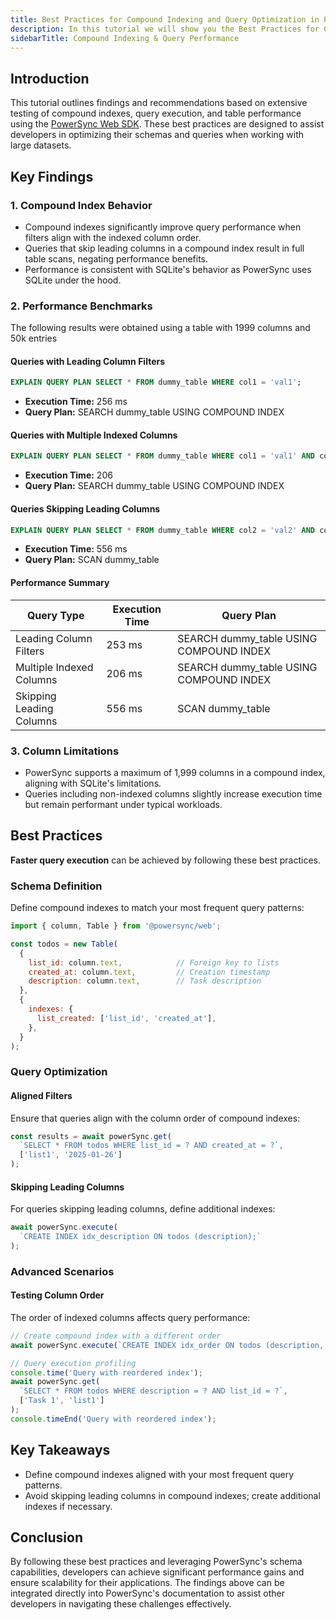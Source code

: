 ```yaml
---
title: Best Practices for Compound Indexing and Query Optimization in PowerSync
description: In this tutorial we will show you the Best Practices for Compound Indexing and Query Optimization using the [PowerSync Web SDK](https://github.com/powersync-ja/powersync-js).
sidebarTitle: Compound Indexing & Query Performance
---
```


## Introduction

This tutorial outlines findings and recommendations based on extensive testing of compound indexes, query execution, and table performance using the [PowerSync Web SDK](https://github.com/powersync-ja/powersync-js).
These best practices are designed to assist developers in optimizing their schemas and queries when working with large datasets.

## Key Findings

### 1. Compound Index Behavior

- Compound indexes significantly improve query performance when filters align with the indexed column order.
- Queries that skip leading columns in a compound index result in full table scans, negating performance benefits.
- Performance is consistent with SQLite's behavior as PowerSync uses SQLite under the hood.

### 2. Performance Benchmarks

<Note>
The following results were obtained using a table with 1999 columns and 50k entries
</Note>


#### Queries with Leading Column Filters

```sql
EXPLAIN QUERY PLAN SELECT * FROM dummy_table WHERE col1 = 'val1';
```

- **Execution Time:** 256 ms
- **Query Plan:** SEARCH dummy_table USING COMPOUND INDEX

#### Queries with Multiple Indexed Columns

```sql
EXPLAIN QUERY PLAN SELECT * FROM dummy_table WHERE col1 = 'val1' AND col2 = 'val2';
```

- **Execution Time:** 206
- **Query Plan:** SEARCH dummy_table USING COMPOUND INDEX

#### Queries Skipping Leading Columns

```sql
EXPLAIN QUERY PLAN SELECT * FROM dummy_table WHERE col2 = 'val2' AND col3 = 'val3';
```

- **Execution Time:** 556 ms
- **Query Plan:** SCAN dummy_table
#### Performance Summary

| Query Type                        | Execution Time | Query Plan                          |
|-----------------------------------|----------------|-------------------------------------|
| Leading Column Filters            | 253 ms        | SEARCH dummy_table USING COMPOUND INDEX |
| Multiple Indexed Columns          | 206 ms         | SEARCH dummy_table USING COMPOUND INDEX |
| Skipping Leading Columns          | 556 ms         | SCAN dummy_table                    |
### 3. Column Limitations

- PowerSync supports a maximum of 1,999 columns in a compound index, aligning with SQLite's limitations.
- Queries including non-indexed columns slightly increase execution time but remain performant under typical workloads.

## Best Practices

**Faster query execution** can be achieved by following these best practices.  

### Schema Definition

Define compound indexes to match your most frequent query patterns:

```javascript
import { column, Table } from '@powersync/web';

const todos = new Table(
  {
    list_id: column.text,            // Foreign key to lists
    created_at: column.text,         // Creation timestamp
    description: column.text,        // Task description
  },
  {
    indexes: {
      list_created: ['list_id', 'created_at'],
    },
  }
);
```

### Query Optimization

#### Aligned Filters

Ensure that queries align with the column order of compound indexes:

```javascript
const results = await powerSync.get(
  `SELECT * FROM todos WHERE list_id = ? AND created_at = ?`,
  ['list1', '2025-01-26']
);
```

#### Skipping Leading Columns

For queries skipping leading columns, define additional indexes:

```javascript
await powerSync.execute(
  `CREATE INDEX idx_description ON todos (description);`
);
```

### Advanced Scenarios

#### Testing Column Order

The order of indexed columns affects query performance:

```javascript
// Create compound index with a different order
await powerSync.execute(`CREATE INDEX idx_order ON todos (description, list_id);`);

// Query execution profiling
console.time('Query with reordered index');
await powerSync.get(
  `SELECT * FROM todos WHERE description = ? AND list_id = ?`,
  ['Task 1', 'list1']
);
console.timeEnd('Query with reordered index');
```

## Key Takeaways

- Define compound indexes aligned with your most frequent query patterns.
- Avoid skipping leading columns in compound indexes; create additional indexes if necessary.

## Conclusion

By following these best practices and leveraging PowerSync's schema capabilities, developers can achieve significant performance gains and ensure scalability for their applications.
The findings above can be integrated directly into PowerSync's documentation to assist other developers in navigating these challenges effectively.